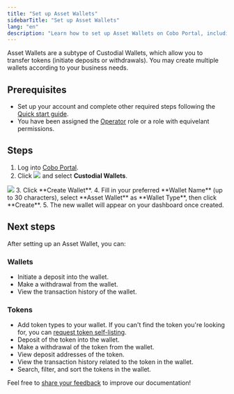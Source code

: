 ```yaml
---
title: "Set up Asset Wallets"
sidebarTitle: "Set up Asset Wallets"
lang: "en"
description: "Learn how to set up Asset Wallets on Cobo Portal, including prerequisites and step-by-step instructions."
---
```


Asset Wallets are a subtype of Custodial Wallets, which allow you to transfer tokens (initiate deposits or withdrawals). You may create multiple wallets according to your business needs.

## Prerequisites

- Set up your account and complete other required steps following the [Quick start guide](/en/portal/quick-start-guide).
- You have been assigned the [Operator](/en/portal/organization/roles-and-permissions) role or a role with equivelant permissions.

## Steps

1. Log into [Cobo Portal](https://portal.cobo.com/login).
2. Click <img src="/en/images/custodial-wallet/wallet-icon.svg" className="icon"/> and select **Custodial Wallets**.

<img src="/en/images/custodial-wallet/custodial-wallet-dashboard.png" className="screenshot_full_screen"/>
3. Click **Create Wallet**.
4. Fill in your preferred **Wallet Name** (up to 30 characters), select **Asset Wallet** as **Wallet Type**, then click **Create**.
5. The new wallet will appear on your dashboard once created.

## Next steps

After setting up an Asset Wallet, you can:

### Wallets
- Initiate a deposit into the wallet.
- Make a withdrawal from the wallet.
- View the transaction history of the wallet.

### Tokens
- Add token types to your wallet. If you can't find the token you're looking for, you can [request token self-listing](/en/portal/self-service-token-listing).
- Deposit of the token into the wallet.
- Make a withdrawal of the token from the wallet.
- View deposit addresses of the token.
- View the transaction history related to the token in the wallet.
- Search, filter, and sort the tokens in the wallet.

<Tip>Feel free to [share your feedback](https://forms.zohopublic.com/cobo/form/DocumentFeedbackForm/formperma/QvLOhxJv1_JMsJ-1dleZ8Itb_7rzN-LtgvsDdxosoVI?referrername=manuals) to improve our documentation!</Tip>
